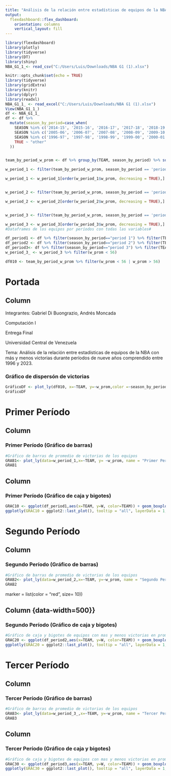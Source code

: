 ```yaml
---
title: "Análisis de la relación entre estadísticas de equipos de la NBA con más y menos victorias durante períodos de nueve años comprendido entre 1996 y 2023"
output: 
  flexdashboard::flex_dashboard:
    orientation: columns
    vertical_layout: fill 
---
```

```r
library(flexdashboard)
library(plotly)
library(tidyverse)
library(DT)
library(shiny)
NBA_G1_1_<- read_csv("C:/Users/Luis/Downloads/NBA G1 (1).xlsx")
```

```r
knitr::opts_chunk$set(echo = TRUE)
library(tidyverse)
library(gridExtra)
library(knitr)
library(dplyr)
library(readxl)
NBA_G1_1_ <- read_excel("C:/Users/Luis/Downloads/NBA G1 (1).xlsx")
View(NBA_G1_1_)
df <- NBA_G1_1_
df <- df %>%
  mutate(season_by_period=case_when(
    SEASON %in% c('2014-15', '2015-16', '2016-17', '2017-18', '2018-19', '2019-20', '2020-21', '2021-22', '2022-23') ~ "period 3",
    SEASON %in% c('2005-06', '2006-07', '2007-08', '2008-09', '2009-10', '2010-11', '2011-12', '2012-13', '2013-14') ~ "period 2",
    SEASON %in% c('1996-97', '1997-98', '1998-99', '1999-00', '2000-01', '2001-02', '2002-03', '2003-04', '2004-05') ~ "period 1",
    TRUE ~ "other"
  ))


team_by_period_w_prom <- df %>% group_by(TEAM, season_by_period) %>% summarise(w_prom = mean(W))

w_period_1 <- filter(team_by_period_w_prom, season_by_period == 'period 1')

w_period_1 <- w_period_1[order(w_period_1$w_prom, decreasing = TRUE),]


w_period_2 <- filter(team_by_period_w_prom, season_by_period == 'period 2')

w_period_2 <- w_period_2[order(w_period_2$w_prom, decreasing = TRUE),]


w_period_3 <- filter(team_by_period_w_prom, season_by_period == 'period 3')

w_period_3 <- w_period_3[order(w_period_3$w_prom, decreasing = TRUE),]
#Dataframes de los equipos por períodos con todas las variables#

df_period1 <- df %>% filter(season_by_period=="period 1") %>% filter(TEAM=="Los Angeles Lakers"|TEAM=="Golden State Warriors")
df_period2 <- df %>% filter(season_by_period=="period 2") %>% filter(TEAM=="San Antonio Spurs"|TEAM=="Minnesota Timberwolves")
df_period3<- df %>% filter(season_by_period=="period 3") %>% filter(TEAM=="Golden State Warriors"|TEAM=="Orlando Magic")
w_period_3_ <- w_period_3 %>% filter(w_prom < 56)

df010 <- team_by_period_w_prom %>% filter(w_prom < 56 | w_prom > 56)
```
Portada
============================================================================
Column {data-heigth=300} 
-----------------------------------------------------------------------
Integrantes: Gabriel Di Buongrazio, Andrés Moncada

Computación I

Entrega Final

Universidad Central de Venezuela

Tema:   Análisis de la relación entre estadísticas de equipos de la NBA con más y menos victorias durante                    períodos de nueve años comprendido entre 1996 y 2023.

 
### Gráfico de dispersón de victorias
```r
GráficoDF <- plot_ly(df010, x=~TEAM, y=~w_prom,color =~season_by_period, marker = list(size =10), type = "scatter", mode= "lines+markers") %>% layout(title = "Victorias desde 1994 hasta 2023", xaxis = list(title="Equipos"), yaxis = list(title = "Victorias en promedio"))
GráficoDF
```

Primer Período
============================================================================
Column {data-width=500}
-----------------------------------------------------------------------

### Primer Período (Gráfico de barras)

```r
#Gráfico de barras de promedio de victorias de los equipos
GRAB1<- plot_ly(data=w_period_1,x=~TEAM, y= ~w_prom, name = "Primer Período", marker = list(color = "pink", size= 10)) %>% layout(title = "Media de victorias", xaxis = list(title="Equipos"), yaxis = list(title = "Victorias")) 
GRAB1
```

Column {data-width=500}
-----------------------------------------------------------------------

### Primer Período (Gráfico de caja y bigotes)

```r
GRAC10 <- ggplot(df_period1,aes(x=TEAM, y=W, color=TEAM)) + geom_boxplot(size=3.0) + theme_classic() 
ggplotly(GRAC10 = ggplot2::last_plot(), tooltip = "all", layerData = 1, OriginalData= TRUE, heigth=NULL, width = NULL)

```

Segundo Período
============================================================================
Column {data-width=500} 
-----------------------------------------------------------------------

### Segundo Período (Gráfico de barras)

```r
#Gráfico de barras de promedio de victorias de los equipos
GRAB2<- plot_ly(data=w_period_2,x=~TEAM, y=~w_prom, name = "Segundo Período", marker = list(color = "lightgreen", size= 10)) %>% layout(title = "Media de victorias", xaxis = list(title="Equipos"), yaxis = list(title = "Victorias"))
GRAB2
```
 marker = list(color = "red", size= 10))

Column {data-width=500}}
-----------------------------------------------------------------------

### Segundo Período (Gráfico de caja y bigotes)

```r
#Gráfico de caja y bigotes de equipos con mas y menos victorias en promedio
GRAC20 <- ggplot(df_period2,aes(x=TEAM, y=W, color=TEAM)) + geom_boxplot(size=3.0) + theme_classic() 
ggplotly(GRAC20 = ggplot2::last_plot(), tooltip = "all", layerData = 1, OriginalData= TRUE, heigth=NULL, width = NULL)
```

Tercer Período
============================================================================
Column {data-width=500}
-----------------------------------------------------------------------

### Tercer Período (Gráfico de barras)

```r
#Gráfico de barras de promedio de victorias de los equipos
GRAB3<- plot_ly(data=w_period_3_,x=~TEAM, y=~w_prom, name = "Tercer Período", marker = list(color = "skyblue", size= 10)) %>% layout(title = "Media de victorias", xaxis = list(title="Equipos "), yaxis = list(title = "Victorias"))
GRAB3
```

Column {data-width=500}
-----------------------------------------------------------------------

### Tercer Período (Gráfico de caja y bigotes)

```r
#Gráfico de caja y bigotes de equipos con mas y menos victorias en promedio
GRAC30 <- ggplot(df_period3,aes(x=TEAM, y=W, color=TEAM)) + geom_boxplot(size=3.0) + theme_classic() 
ggplotly(GRAC30 = ggplot2::last_plot(), tooltip = "all", layerData = 1, OriginalData= TRUE, heigth=NULL, width = NULL)
```
